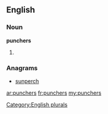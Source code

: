 ==English==

===Noun===
'''punchers'''

# {{plural of|[[puncher]]}}

===Anagrams===
* [[sunperch#English|sunperch]]

[[Category:English plurals]]

[[ar:punchers]]
[[fr:punchers]]
[[my:punchers]]